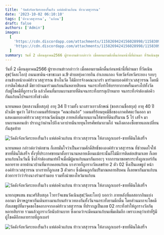 ```yaml
---
title: 'วัดดังจังหวัดระยองรื่นเริง แห่ต่อคิวแก้บน ท้าวเวสสุวรรณ'
date: '2023-10-02 06:10:10'
tags: ['ท้าวเวสสุวรรณ', 'แก้บน']
draft: false
authors: ['Admin']
images:
  [
    'https://cdn.discordapp.com/attachments/1158269424156028998/1158309153853419520/d42c1329e515c645.jpg?ex=653624f6&is=6523aff6&hm=4742ffddf7be356ec0351f51ed2b0ab05382c10a99ab134a14aafe91cf3c48da&',
    'https://cdn.discordapp.com/attachments/1158269424156028998/1158309154092486656/2.jpg?ex=653624f6&is=6523aff6&hm=9d73d612eb323b0657cdae7f03bf4c8b25278e7d3705ef75c9327bc84f2fd706&',
  ]
summary: วันที่ 2 เดือนตุลาคม2566 ผู้รายงานข่าวกล่าวว่า เมื่อตอนยามดึกดื่นก่อนหน้านี้ที่ผ่านมา ที่วัดเนินสุข(วัดละโอก) ถนนเขาดิน-เขาขะเมา ม.9 ตำบลทุ่งควายกิน อำเภอแกลง จังหวัดจังหวัดระยอง รอบๆลานข้างหน้าองค์ท้าวเวสสุวรรณ ข้างในวัด ได้มีการจ้างคณะนางรำ มารำมอบองค์ท้าวเวสสุวรรณ โดยมีการติดไฟแสงสี มีชาวบ้านมาร่วมแก้บนกันหลายสิบคน จนกระทั่งทำให้บรรยากาศครื้นเครงไปทั้งวัด
---
```


วันที่ 2 เดือนตุลาคม2566 ผู้รายงานข่าวกล่าวว่า เมื่อตอนยามดึกดื่นก่อนหน้านี้ที่ผ่านมา ที่วัดเนินสุข(วัดละโอก) ถนนเขาดิน-เขาขะเมา ม.9 ตำบลทุ่งควายกิน อำเภอแกลง จังหวัดจังหวัดระยอง รอบๆลานข้างหน้าองค์ท้าวเวสสุวรรณ ข้างในวัด ได้มีการจ้างคณะนางรำ มารำมอบองค์ท้าวเวสสุวรรณ โดยมีการติดไฟแสงสี มีชาวบ้านมาร่วมแก้บนกันหลายสิบคน จนกระทั่งทำให้บรรยากาศครื้นเครงไปทั้งวัด กับผู้โชคดีที่ถูกรางวัล แล้วก็คนที่มาบนบานขายที่ดินจนกระทั่งบรรลุเป้าหมาย จนกระทั่งจำต้องต่อคิวกันแก้บนไปจนกระทั่งช่วงดึก

นายนพดล (ขอสงวนชื่อสกุล) อายุ 34 ปี รวมทั้ง นางสาวเยาวลักษณ์ (ขอสงวนชื่อสกุล) อายุ 40 ปี ผัวเมีย พูดว่า ได้จ้างวงดนตรีย้อนยุค “คณะต้นอ้อ” วงดนตรีย้อนยุคมีชื่อของภาคทิศตะวันออก มาแสดงมอบองค์ท้าวเวสสุวรรณวัดเนินสุข ภายหลังที่มาบนบานให้ขายที่ดินปริมาณ 5 ไร่ เสร็จ มาบนบานตอนเช้า ปรากฏว่าผ่านไปถึงเวลาบ่ายมีนายทุนโทรศัพท์มาถามไถ่ จนถึงตกลงซื้อขายแลกเปลี่ยนกันสุดท้าย

![วัดดังจังหวัดระยองรื่นเริง แห่ต่อคิวแก้บน ท้าวเวสสุวรรณ ให้ลาภถูกเบอร์-ขายที่ดินได้เสร็จ](https://cdn.discordapp.com/attachments/1158269424156028998/1158309153853419520/d42c1329e515c645.jpg?ex=653624f6&is=6523aff6&hm=4742ffddf7be356ec0351f51ed2b0ab05382c10a99ab134a14aafe91cf3c48da&)

นายนพดล กล่าวต่อว่าต่อขาน ก็เลยมั่นใจว่าเป็นความศักดิ์สิทธิ์ขององค์ท้าวเวสสุวรรณ ที่ช่วยดลใจให้ขายที่ดินได้เสร็จ ทั้งๆที่ประกาศขายมาตั้งยาวนานหลายเดือนแม้กระนั้นก็ไม่มีการติดต่อเข้ามาเลย ก็เลยมาแก้บนในวันนี้ ซึ่งก็จำต้องสนเท่ห์ใจเมื่อมีผู้มาแก้บนมากันเยอะๆ จากการมาขอพรกระทั่งถูกเบอร์กันหลายราย ตายด้านวบ้านที่มารอคอยแก้บน บางรายก็ถูกรางวัลเลขท้าย 2 ตัว 02 ซึ่งเป็นเลขธูป หน้าองค์ท้าวเวสสุวรรณ บางรายก็ถูกเลข 3 ตัวตรง ซึ่งมีคนถูกกันปริมาณหลายสิบคน ก็เลยพากันมาแก้บนด้วยการว่าว่าจ้างนางรำมารำมอบ รวมทั้งนำของไหว้มาแก้บน

![วัดดังจังหวัดระยองรื่นเริง แห่ต่อคิวแก้บน ท้าวเวสสุวรรณ ให้ลาภถูกเบอร์-ขายที่ดินได้เสร็จ](https://cdn.discordapp.com/attachments/1158269424156028998/1158309154092486656/2.jpg?ex=653624f6&is=6523aff6&hm=9d73d612eb323b0657cdae7f03bf4c8b25278e7d3705ef75c9327bc84f2fd706&)

นายกฤษแขน ธนะศรีสืบสกุล ไวยาวัจแขนวัดเนินสุข(วัดละโอก) บอกว่า ภายหลังที่ผลสลากกินแบ่งออกมา มีราษฎรพากันเดินทางมาแก้บนท้าวเวทองกันทั้งวันจนกระทั่งยามดึกดื่น โดยส่วนมากจะโชคดีกับเลขธูปที่มาจุดขอโชคลาภจากองค์ท้าวเวสสุวรรณ ที่ปรากฏเป็นเลข 02 กระทั่งทำให้ถูกรางวัลกันหลายสิบราย รวมแล้วถูกรางวัลนับล้านบาท ซึ่งคาดว่าจะมีคนมาแก้บนเพิ่มเติมอีก เพราะเหตุว่าเท่าที่รู้มีผู้โชคดีอีกหลายรายที่ถูกเบอร์

![วัดดังจังหวัดระยองรื่นเริง แห่ต่อคิวแก้บน ท้าวเวสสุวรรณ ให้ลาภถูกเบอร์-ขายที่ดินได้เสร็จ](https://cdn.discordapp.com/attachments/1158269424156028998/1158309154327380038/3.jpg?ex=653624f6&is=6523aff6&hm=d2887145024a436dce812a5f591e5b0614e114308521a291a7861ab4e850bc11&)
